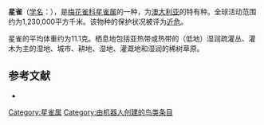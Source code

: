 {{noteTA
|G1=unit
}}
{{Speciesbox
| name = 星雀
| image = Binsenastrilde.JPG
| status = NT | status_system = IUCN3.1
| genus = Neochmia
| species = ruficauda
| authority = [[约翰·古尔德|Gould]], 1837
}}

'''星雀'''（[[学名|学名]]：{{lang|la|''Neochmia ruficauda''}}），是[[梅花雀科|梅花雀科]][[星雀属|星雀属]]的一种，为[[澳大利亚|澳大利亚]]的特有种。全球活动范围约为1,230,000平方千米。该物种的保护状况被评为[[近危|近危]]。

星雀的平均体重约为11.1克。栖息地包括亚热带或热带的（低地）湿润疏灌丛、灌木为主的湿地、城市、耕地、湿地、灌溉地和湿润的稀树草原。

== 参考文献 ==
*{{cite web|url=http://www.birdlife.org/datazone/speciesfactsheet.php?id=8676&m=0|title=Neochmia ruficauda|publisher=[[国际鸟盟|BirdLife.org]]|accessdate=2011-06-27}}
{{commons category|Neochmia ruficauda}}
{{Taxonbar|from=Q864047}}

[[Category:星雀属|Category:星雀属]]
[[Category:由机器人创建的鸟类条目|Category:由机器人创建的鸟类条目]]
